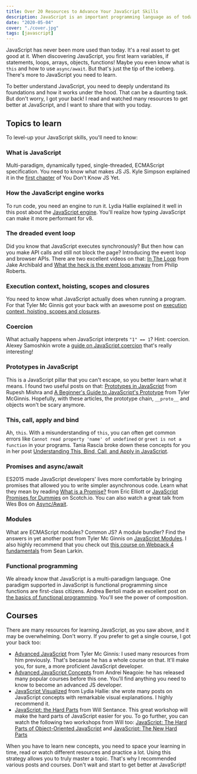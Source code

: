```yaml
---
title: Over 20 Resources to Advance Your JavaScript Skills
description: JavaScript is an important programming language as of today, so you better get good at it. Check out this list of resources to become an advanced JavaScript developer.
date: "2020-05-04"
cover: "./cover.jpg"
tags: [javascript]
---
```


JavaScript has never been more used than today. It's a real asset to get good at it. When discovering JavaScript, you first learn variables, if statements, loops, arrays, objects, functions! Maybe you even know what is `this` and how to use `async/await`.
But that's just the tip of the iceberg. There's more to JavaScript you need to learn.

To better understand JavaScript, you need to deeply understand its foundations and how it works under the hood. That can be a daunting task. But don't worry, I got your back!
I read and watched many resources to get better at JavaScript, and I want to share that with you today.

## Topics to learn

To level-up your JavaScript skills, you'll need to know:

### What is JavaScript

Multi-paradigm, dynamically typed, single-threaded, ECMAScript specification. You need to know what makes JS JS. Kyle Simpson explained it in the [first chapter](https://github.com/getify/You-Dont-Know-JS/blob/2nd-ed/get-started/ch1.md) of You Don't Know JS Yet.

### How the JavaScript engine works

To run code, you need an engine to run it. Lydia Hallie explained it well in this post about the [JavaScript engine](https://dev.to/lydiahallie/javascript-visualized-the-javascript-engine-4cdf). You'll realize how typing JavaScript can make it more performant for v8.

### The dreaded event loop

Did you know that JavaScript executes synchronously? But then how can you make API calls and still not block the page? Introducing the event loop and browser APIs. There are two excellent videos on that: [In The Loop](https://www.youtube.com/watch?v=cCOL7MC4Pl0) from Jake Archibald and [What the heck is the event loop anyway](https://www.youtube.com/watch?v=8aGhZQkoFbQ) from Philip Roberts.

### Execution context, hoisting, scopes and closures

You need to know what JavaScript actually does when running a program. For that Tyler Mc Ginnis got your back with an awesome post on [execution context, hoisting, scopes and closures](https://tylermcginnis.com/ultimate-guide-to-execution-contexts-hoisting-scopes-and-closures-in-javascript/).

### Coercion

What actually happens when JavaScript interprets `"1" == 1`? Hint: coercion. Alexey Samoshkin wrote a [guide on JavaScript coercion](https://www.freecodecamp.org/news/js-type-coercion-explained-27ba3d9a2839/) that's really interesting!

### Prototypes in JavaScript

This is a JavaScript pillar that you can't escape, so you better learn what it means. I found two useful posts on that: [Prototypes in JavaScript](https://medium.com/better-programming/prototypes-in-javascript-5bba2990e04b) from Rupesh Mishra and [A Beginner's Guide to JavaScript's Prototype](https://tylermcginnis.com/beginners-guide-to-javascript-prototype/) from Tyler McGinnis. Hopefully, with these articles, the prototype chain, `__proto__` and objects won't be scary anymore.

### This, call, apply and bind

Ah, `this`. With a misunderstanding of `this`, you can often get common errors like `Cannot read property 'name' of undefined` or `greet is not a function` in your programs. Tania Rascia broke down these concepts for you in her post [Understanding This, Bind, Call, and Apply in JavaScript](https://www.taniarascia.com/this-bind-call-apply-javascript/).

### Promises and async/await

ES2015 made JavaScript developers' lives more comfortable by bringing promises that allowed you to write simpler asynchronous code. Learn what they mean by reading [What is a Promise?](https://medium.com/javascript-scene/master-the-javascript-interview-what-is-a-promise-27fc71e77261) from Eric Elliott or [JavaScript Promises for Dummies](https://scotch.io/tutorials/javascript-promises-for-dummies) on Scotch.io. You can also watch a great talk from Wes Bos on [Async/Await](https://www.youtube.com/watch?v=DwQJ_NPQWWo).

### Modules

What are ECMAScript modules? Common JS? A module bundler? Find the answers in yet another post from Tyler Mc Ginnis on [JavaScript Modules](https://tylermcginnis.com/javascript-modules-iifes-commonjs-esmodules/). I also highly recommend that you check out [this course on Webpack 4 fundamentals](https://frontendmasters.com/courses/webpack-fundamentals/) from Sean Larkin.

### Functional programming

We already know that JavaScript is a multi-paradigm language. One paradigm supported in JavaScript is functional programming since functions are first-class citizens. Andrea Bertoli made an excellent post on [the basics of functional programming](https://dev.to/mr_bertoli/an-adequate-introduction-to-functional-programming-1gcl). You'll see the power of composition.

## Courses

There are many resources for learning JavaScript, as you saw above, and it may be overwhelming. Don't worry. If you prefer to get a single course, I got your back too:

- [Advanced JavaScript](https://tylermcginnis.com/courses/advanced-javascript/) from Tyler Mc Ginnis: I used many resources from him previously. That's because he has a whole course on that. It'll make you, for sure, a more proficient JavaScript developer.
- [Advanced JavaScript Concepts](https://www.udemy.com/course/advanced-javascript-concepts/) from Andrei Neagoie: he has released many popular courses before this one. You'll find anything you need to know to become an advanced JS developer.
- [JavaScript Visualized](https://dev.to/lydiahallie/javascript-visualized-event-loop-3dif) from Lydia Hallie: she wrote many posts on JavaScript concepts with remarkable visual explanations. I highly recommend it.
- [JavaScript: the Hard Parts](https://frontendmasters.com/courses/javascript-hard-parts-v2/) from Will Sentance. This great workshop will make the hard parts of JavaScript easier for you. To go further, you can watch the following two workshops from Will too: [JavaScript: The Hard Parts of Object-Oriented JavaScript](https://frontendmasters.com/courses/object-oriented-js/) and [JavaScript: The New Hard Parts](https://frontendmasters.com/courses/javascript-new-hard-parts/)

When you have to learn new concepts, you need to space your learning in time, read or watch different resources and practice a lot. Using this strategy allows you to truly master a topic. That's why I recommended various posts and courses. Don't wait and start to get better at JavaScript!
